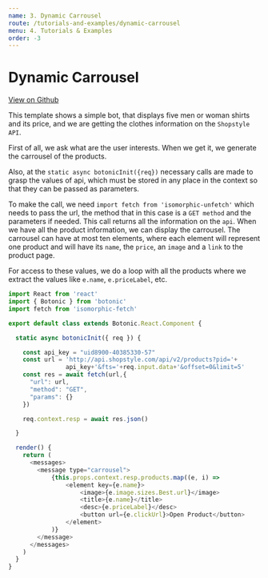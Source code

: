 ```yaml
---
name: 3. Dynamic Carrousel
route: /tutorials-and-examples/dynamic-carrousel
menu: 4. Tutorials & Examples
order: -3
---
```


# Dynamic Carrousel

[View on Github](https://github.com/hubtype/botonic/tree/master/templates/dynamic_carrousel)

This template shows a simple bot, that displays five men or woman shirts and its price, and we are getting the clothes information on the `Shopstyle API`.

First of all, we ask what are the user interests. When we get it, we generate the carrousel of the products.

Also, at the `static async botonicInit({req})` necessary calls are made to grasp the values of api, which must be stored in any place in the context so that they can be passed as parameters. 

To make the call, we need `import fetch from 'isomorphic-unfetch'` which needs to pass the url, the method that in this case is a `GET method` and the parameters if needed. This call returns all the information on the `api`.
When we have all the product information, we can display the carrousel.
The carrousel can have at most ten elements, where each element will represent one product and will have its `name`, the `price`, an `image` and a `link` to the product page.

For access to these values, we do a loop with all the products where we extract the values like `e.name`, `e.priceLabel`, etc.


```javascript
import React from 'react'
import { Botonic } from 'botonic'
import fetch from 'isomorphic-fetch'

export default class extends Botonic.React.Component {

  static async botonicInit({ req }) {

    const api_key = "uid8900-40385330-57"
    const url = 'http://api.shopstyle.com/api/v2/products?pid='+
    			api_key+'&fts='+req.input.data+'&offset=0&limit=5'
    const res = await fetch(url,{
      "url": url,
      "method": "GET",
      "params": {}
    })

    req.context.resp = await res.json()

  }

  render() {
    return (
      <messages>
        <message type="carrousel">
            {this.props.context.resp.products.map((e, i) => 
                <element key={e.name}>
                    <image>{e.image.sizes.Best.url}</image>
                    <title>{e.name}</title>
                    <desc>{e.priceLabel}</desc>
                    <button url={e.clickUrl}>Open Product</button>
                </element>
            )}
        </message>
      </messages>
    )
  }
}

```
